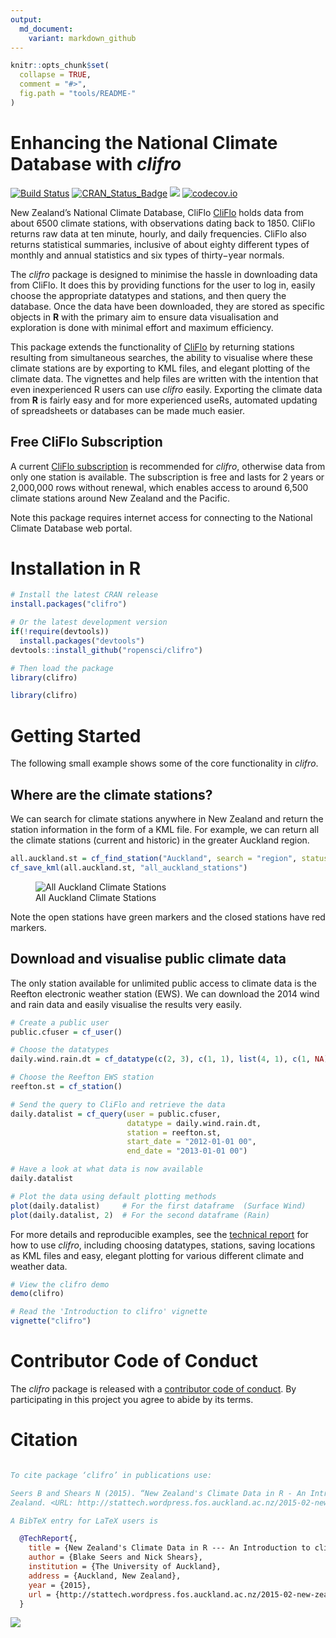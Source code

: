 ```yaml
---
output:
  md_document:
    variant: markdown_github
---
```


<!-- README.md is generated from README.Rmd. Please edit that file -->

```r
knitr::opts_chunk$set(
  collapse = TRUE,
  comment = "#>",
  fig.path = "tools/README-"
)
```

# Enhancing the National Climate Database with *clifro*

[![Build Status](https://travis-ci.org/ropensci/clifro.svg)](https://travis-ci.org/ropensci/clifro)
[![CRAN_Status_Badge](http://www.r-pkg.org/badges/version/clifro)](https://cran.r-project.org/package=clifro)
[![](http://cranlogs.r-pkg.org/badges/clifro)](http://cran.rstudio.com/web/packages/clifro/index.html)
[![codecov.io](https://codecov.io/github/ropensci/clifro/coverage.svg?branch=master)](https://codecov.io/github/ropensci/clifro?branch=master)

New Zealand's National Climate Database, CliFlo [CliFlo](http://cliflo.niwa.co.nz/) holds data from about 6500 climate stations, with observations dating back to 1850. CliFlo returns raw data at ten minute, hourly, and daily frequencies. CliFlo also returns statistical summaries, inclusive of about eighty different types of monthly and annual statistics and six types of thirty−year normals.

The *clifro* package is designed to minimise the hassle in downloading data from CliFlo. It does this by providing functions for the user to log in, easily choose the appropriate datatypes and stations, and then query the database. Once the data have been downloaded, they are stored as specific objects in **R** with the primary aim to ensure data visualisation and exploration is done with minimal effort and maximum efficiency.

This package extends the functionality of [CliFlo](http://cliflo.niwa.co.nz/) by
returning stations resulting from simultaneous searches, the ability to 
visualise where these climate stations are by exporting to KML files, and elegant
plotting of the climate data. The vignettes and help files are written with the 
intention that even inexperienced R users can use *clifro* easily. Exporting the 
climate data from **R** is fairly easy and for more experienced useRs, automated 
updating of spreadsheets or databases can be made much easier.

## Free CliFlo Subscription
A current [CliFlo subscription](http://cliflo.niwa.co.nz/pls/niwp/wsubform.intro)
is recommended for *clifro*, otherwise data from only one station is available. 
The subscription is free and lasts for 2 years or 2,000,000 rows without renewal, 
which enables access to around 6,500 climate stations around New Zealand and the 
Pacific.

Note this package requires internet access for connecting to the National 
Climate Database web portal.

# Installation in R

```r
# Install the latest CRAN release
install.packages("clifro")

# Or the latest development version
if(!require(devtools))
  install.packages("devtools")
devtools::install_github("ropensci/clifro")

# Then load the package
library(clifro)
```

```r
library(clifro)
```

# Getting Started
The following small example shows some of the core functionality in *clifro*. 

## Where are the climate stations?
We can search for climate stations anywhere in New Zealand and return the 
station information in the form of a KML file. For example, we can return all 
the climate stations (current and historic) in the greater Auckland region.

```r
all.auckland.st = cf_find_station("Auckland", search = "region", status = "all")
cf_save_kml(all.auckland.st, "all_auckland_stations")
```

![All Auckland Climate Stations](tools/README-map.png)

Note the open stations have green markers and the closed stations have red 
markers.

## Download and visualise public climate data

The only station available for unlimited public access to climate data is the
Reefton electronic weather station (EWS). We can download the 2014 wind and rain 
data and easily visualise the results very easily.

```r
# Create a public user
public.cfuser = cf_user()

# Choose the datatypes
daily.wind.rain.dt = cf_datatype(c(2, 3), c(1, 1), list(4, 1), c(1, NA))

# Choose the Reefton EWS station
reefton.st = cf_station()

# Send the query to CliFlo and retrieve the data
daily.datalist = cf_query(user = public.cfuser, 
                          datatype = daily.wind.rain.dt, 
                          station = reefton.st,
                          start_date = "2012-01-01 00",
                          end_date = "2013-01-01 00")

# Have a look at what data is now available
daily.datalist

# Plot the data using default plotting methods
plot(daily.datalist)     # For the first dataframe  (Surface Wind)
plot(daily.datalist, 2)  # For the second dataframe (Rain)
```

For more details and reproducible examples, see the 
[technical report](http://stattech.wordpress.fos.auckland.ac.nz/2015-02-new-zealands-climate-data-in-r-an-introduction-to-clifro/) 
for how to use 
*clifro*, including choosing datatypes, stations, saving locations as KML files 
and easy, elegant plotting for various different climate and weather data.

```r
# View the clifro demo
demo(clifro)

# Read the 'Introduction to clifro' vignette
vignette("clifro")
```

# Contributor Code of Conduct

The *clifro* package is released with a [contributor code of conduct](./CONDUCT.md). By participating in this project you agree to abide by its terms.

# Citation

```bibtex

To cite package ‘clifro’ in publications use:

Seers B and Shears N (2015). “New Zealand's Climate Data in R - An Introduction to clifro.” The University of Auckland, Auckland, New
Zealand. <URL: http://stattech.wordpress.fos.auckland.ac.nz/2015-02-new-zealands-climate-data-in-r-an-introduction-to-clifro/>.

A BibTeX entry for LaTeX users is

  @TechReport{,
    title = {New Zealand's Climate Data in R --- An Introduction to clifro},
    author = {Blake Seers and Nick Shears},
    institution = {The University of Auckland},
    address = {Auckland, New Zealand},
    year = {2015},
    url = {http://stattech.wordpress.fos.auckland.ac.nz/2015-02-new-zealands-climate-data-in-r-an-introduction-to-clifro/},
  }
```

[![](http://ropensci.org/public_images/github_footer.png)](http://ropensci.org)

